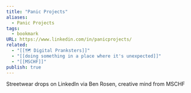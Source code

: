 ```yaml
---
title: "Panic Projects"
aliases:
  - Panic Projects
tags:
  - bookmark
URL: https://www.linkedin.com/in/panicprojects/
related:
  - "[[🗺️ Digital Pranksters]]"
  - "[[doing something in a place where it's unexpected]]"
  - "[[MSCHF]]"
publish: true
---
```




Streetwear drops on LinkedIn via <Link href="/c/ben-rosen" className="text-[var(--color-primary)] hover:underline hover:text-[var(--color-secondary)] transition-colors font-medium">Ben Rosen</Link>, creative mind from <Link href="/c/mschf" className="text-[var(--color-primary)] hover:underline hover:text-[var(--color-secondary)] transition-colors font-medium">MSCHF</Link>